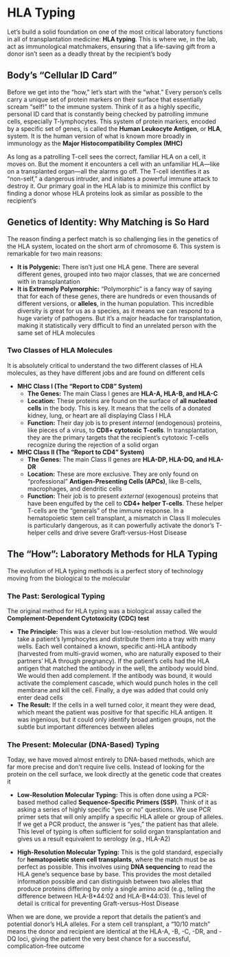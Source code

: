 # HLA Typing {-}

Let's build a solid foundation on one of the most critical laboratory functions in all of transplantation medicine: **HLA typing**. This is where we, in the lab, act as immunological matchmakers, ensuring that a life-saving gift from a donor isn't seen as a deadly threat by the recipient's body

## **Body's "Cellular ID Card"** {-}

Before we get into the "how," let's start with the "what." Every person's cells carry a unique set of protein markers on their surface that essentially scream "self!" to the immune system. Think of it as a highly specific, personal ID card that is constantly being checked by patrolling immune cells, especially T-lymphocytes. This system of protein markers, encoded by a specific set of genes, is called the **Human Leukocyte Antigen**, or **HLA**, system. It is the human version of what is known more broadly in immunology as the **Major Histocompatibility Complex (MHC)**

As long as a patrolling T-cell sees the correct, familiar HLA on a cell, it moves on. But the moment it encounters a cell with an unfamiliar HLA—like on a transplanted organ—all the alarms go off. The T-cell identifies it as "non-self," a dangerous intruder, and initiates a powerful immune attack to destroy it. Our primary goal in the HLA lab is to minimize this conflict by finding a donor whose HLA proteins look as similar as possible to the recipient's

## **Genetics of Identity: Why Matching is So Hard** {-}

The reason finding a perfect match is so challenging lies in the genetics of the HLA system, located on the short arm of chromosome 6. This system is remarkable for two main reasons:

*   **It is Polygenic:** There isn't just one HLA gene. There are several different genes, grouped into two major classes, that we are concerned with in transplantation
*   **It is Extremely Polymorphic:** "Polymorphic" is a fancy way of saying that for each of these genes, there are hundreds or even thousands of different versions, or **alleles**, in the human population. This incredible diversity is great for us as a species, as it means we can respond to a huge variety of pathogens. But it's a major headache for transplantation, making it statistically very difficult to find an unrelated person with the same set of HLA molecules

### **Two Classes of HLA Molecules** {-}

It is absolutely critical to understand the two different classes of HLA molecules, as they have different jobs and are found on different cells

*   **MHC Class I (The "Report to CD8" System)**
    *   **The Genes:** The main Class I genes are **HLA-A, HLA-B, and HLA-C**
    *   **Location:** These proteins are found on the surface of **all nucleated cells** in the body. This is key. It means that the cells of a donated kidney, lung, or heart are all displaying Class I HLA
    *   **Function:** Their day job is to present *internal* (endogenous) proteins, like pieces of a virus, to **CD8+ cytotoxic T-cells**. In transplantation, they are the primary targets that the recipient's cytotoxic T-cells recognize during the rejection of a solid organ

*   **MHC Class II (The "Report to CD4" System)**
    *   **The Genes:** The main Class II genes are **HLA-DP, HLA-DQ, and HLA-DR**
    *   **Location:** These are more exclusive. They are only found on "professional" **Antigen-Presenting Cells (APCs)**, like B-cells, macrophages, and dendritic cells
    *   **Function:** Their job is to present *external* (exogenous) proteins that have been engulfed by the cell to **CD4+ helper T-cells**. These helper T-cells are the "generals" of the immune response. In a hematopoietic stem cell transplant, a mismatch in Class II molecules is particularly dangerous, as it can powerfully activate the donor's T-helper cells and drive severe Graft-versus-Host Disease

## **The "How": Laboratory Methods for HLA Typing** {-}

The evolution of HLA typing methods is a perfect story of technology moving from the biological to the molecular

### **The Past: Serological Typing** {-}

The original method for HLA typing was a biological assay called the **Complement-Dependent Cytotoxicity (CDC) test**

*   **The Principle:** This was a clever but low-resolution method. We would take a patient's lymphocytes and distribute them into a tray with many wells. Each well contained a known, specific anti-HLA antibody (harvested from multi-gravid women, who are naturally exposed to their partners' HLA through pregnancy). If the patient's cells had the HLA antigen that matched the antibody in the well, the antibody would bind. We would then add complement. If the antibody was bound, it would activate the complement cascade, which would punch holes in the cell membrane and kill the cell. Finally, a dye was added that could only enter dead cells
*   **The Result:** If the cells in a well turned color, it meant they were dead, which meant the patient was positive for that specific HLA antigen. It was ingenious, but it could only identify broad antigen groups, not the subtle but important differences between alleles

### **The Present: Molecular (DNA-Based) Typing** {-}

Today, we have moved almost entirely to DNA-based methods, which are far more precise and don't require live cells. Instead of looking for the protein on the cell surface, we look directly at the genetic code that creates it

*   **Low-Resolution Molecular Typing:** This is often done using a PCR-based method called **Sequence-Specific Primers (SSP)**. Think of it as asking a series of highly specific "yes or no" questions. We use PCR primer sets that will only amplify a specific HLA allele or group of alleles. If we get a PCR product, the answer is "yes," the patient has that allele. This level of typing is often sufficient for solid organ transplantation and gives us a result equivalent to serology (e.g., HLA-A2)

*   **High-Resolution Molecular Typing:** This is the gold standard, especially for **hematopoietic stem cell transplants**, where the match must be as perfect as possible. This involves using **DNA sequencing** to read the HLA gene's sequence base by base. This provides the most detailed information possible and can distinguish between two alleles that produce proteins differing by only a single amino acid (e.g., telling the difference between HLA-B\*44:02 and HLA-B\*44:03). This level of detail is critical for preventing Graft-versus-Host Disease

When we are done, we provide a report that details the patient's and potential donor's HLA alleles. For a stem cell transplant, a "10/10 match" means the donor and recipient are identical at the HLA-A, -B, -C, -DR, and -DQ loci, giving the patient the very best chance for a successful, complication-free outcome
